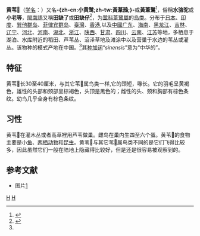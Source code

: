 {{noteTA
|T=zh-cn:黄苇𫛚; zh-tw:黃小鷺; 
|1=zh-cn:黄苇𫛚; zh-tw:黃小鷺; 
|2=zh-cn:苇𫛚属; zh-tw:葦鷺屬;
}}
{{speciesbox
| status = LC
| status_system = IUCN3.1
| status_ref = <ref>{{IUCN|id=22697303 |title=''Ixobrychus sinensis'' |assessors=[[BirdLife_International|BirdLife International]]  |version=2019.3 |year=2016 |accessdate=1 October 2016}} 数据库資料包含說明此物種被編入無危級別的原因</ref>
| image = Yellow Bittern hunting.jpg
| image_width = 260px
| image_caption = 雄鳥，頭頂為黑色
| image2 = Yellow Bittern 9642.jpg
| image2_width = 260px
| image2_caption = 雌鳥，頭頂羽色較淺，腹面縱紋較明顯
| genus = Ixobrychus
| species = sinensis
| authority = [[約翰·弗里德里希·格梅林|Gmelin]], 1789<ref name='id1384'>{{cite web| url =http://www.bioinfo.cn/db05/BjdwSpecies.php?action=view&id=1384| title =黄苇鳽| work =《中国动物物种编目数据库》| publisher =中国科学院微生物研究所| author =中国科学院动物研究所| accessdate =2009-04-04| deadurl =yes| archiveurl =https://web.archive.org/web/20160305024417/http://www.bioinfo.cn/db05/BjdwSpecies.php?action=view&id=1384| archivedate =2016-03-05}}</ref>
| synonyms =
* ''Ardea sinensis''<br />{{small|Gmelin, 1789}}
| range_map = Ixobrychus sinensis map.svg
| range_map_width = 250px
| range_map_caption = 黃小鷺的分布範圍{{leftlegend|#FFFF00|繁殖區|outline=gray}}{{leftlegend|#0000FF|度冬區|outline=gray}}{{leftlegend|#008000|[[留鳥|留鳥]]|outline=gray}}
}}

'''黄苇𫛚'''（[[学名|学名]]：{{lang|la|''Ixobrychus sinensis''}}）又名'''-{zh-cn:小黄鹭;zh-tw:黃葦鳽;}-'''或'''黃葦鷺'''<ref name = taibif>{{cite book | author = 劉小如, 丁宗蘇, 方偉宏, 林文宏, 蔡牧起, 顏重威 | title = 台灣鳥類誌第二版(上) | publisher = [[行政院農業委員會林務局|行政院農業委員會林務局]] | isbn = 978-986-03-3925-3 | page = 296–299 | url = http://taibif.tw/download/avifauna/flipviewerxpress.html | year = 2012 | access-date = 2020-04-25 | archive-date = 2017-12-22 | archive-url = https://web.archive.org/web/20171222034303/http://taibif.tw/download/avifauna/flipviewerxpress.html | dead-url = no }}</ref>，俗稱'''水骆驼'''或'''小老等'''，[[閩南語|閩南語]]又稱'''田缺了'''或'''田缺仔'''<ref name = "zhou99">{{cite book | author = 周鎮 | title = 臺灣鄉土鳥誌 | publisher = [[國立鳳凰谷鳥園|國立鳳凰谷鳥園]] | year = 1999 | isbn = 957973468-2 | page = 30–31 }}</ref>，为[[鹭科|鹭科]][[苇鳽属|葦鷺屬]]的[[鸟类|鸟类]]。分布于[[日本|日本]]、[[印度|印度]]、[[巽他群岛|巽他群岛]]、[[菲律宾群岛|菲律宾群岛]]、[[臺灣|臺灣]]、[[香港|香港]],以及[[中國|中國]][[广东|广东]]、[[海南|海南]]、[[黑龙江|黑龙江]]、[[吉林|吉林]]、[[辽宁|辽宁]]、[[河北|河北]]、[[河南|河南]]、[[湖北|湖北]]、[[浙江|浙江]]、[[陕西|陕西]]、[[甘肃|甘肃]]、[[四川|四川]]、[[云南|云南]]、[[江苏|江苏]]等地，多栖息于湖泊、水库附近的稻田、芦苇丛、沼泽草地及滩涂中以及营巢于水边的苇丛或灌丛。该物种的模式产地在中国。<ref name='id1384'/>其[[种加词|种加词]]“''sinensis''”意为“中华的”。

==特征==
黄苇𫛚长30至40厘米，与其它苇𫛚属鸟类一样,它的颈短，喙长。它的羽毛呈黄褐色，雄性的头部和颈部呈棕褐色，头顶是黑色的；雌性的头、颈和胸部有棕色条纹。幼鸟几乎全身有棕色条纹。

==习性==
黄苇𫛚在灌木丛或者高草裡用芦苇做巢。雌鸟在巢内生四至六个蛋。黄苇𫛚的食物主要是小[[鱼|鱼]]、[[两栖动物|两栖动物]]和[[昆虫|昆虫]]。黄苇𫛚与其它苇𫛚属鸟类不同的是它们飞得比较多，因此虽然它们一般在陆地上隐藏得比较好，但是还是很容易被观察到的。

== 参考文献 ==
{{reflist}}
* 图片[https://www.liewwkphoto.com/blog/?p=6185]
{{Taxonbar|from=Q888536}}

[[Category:苇鳽属|H]]
[[Category:1789年描述的鸟类|H]]